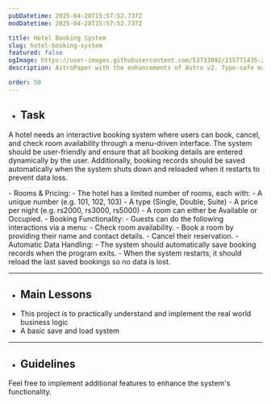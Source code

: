 ```yaml
---
pubDatetime: 2025-04-28T15:57:52.737Z
modDatetime: 2025-04-28T15:57:52.737Z

title: Hotel Booking System
slug: hotel-booking-system
featured: false
ogImage: https://user-images.githubusercontent.com/53733092/215771435-25408246-2309-4f8b-a781-1f3d93bdf0ec.png
description: AstroPaper with the enhancements of Astro v2. Type-safe markdown contents, bug fixes and better dev experience etc.

order: 50
---
```



- ## Task

A hotel needs an interactive booking system where users can book, cancel, and check room availability through a menu-driven interface. 
The system should be user-friendly and ensure that all booking details are entered dynamically by the user. Additionally, booking records should be saved 
automatically when the system shuts down and reloaded when it restarts to prevent data loss.

<CollapsibleSection title="Instructions">
- Rooms & Pricing:
    - The hotel has a limited number of rooms, each with: 
        - A unique number (e.g. 101, 102, 103)
        - A type (Single, Double, Suite)
        - A price per night (e.g. rs2000, rs3000, rs5000)
    - A room can either be Available or Occupied.
- Booking Functionality:
    - Guests can do the following interactions via a menu:
        - Check room availability.
        - Book a room by providing their name and contact details.
        - Cancel their reservation.
- Automatic Data Handling:
    - The system should automatically save booking records when the program exits.
    - When the system restarts, it should reload the last saved bookings so no data is lost.
</CollapsibleSection>

---

- ## Main Lessons

<ul class="list-[circle]">
    <li>This project is to practically understand and implement the real world business logic</li>
    <li>A basic save and load system</li>
</ul>

---

- ## Guidelines

Feel free to implement additional features to enhance the system's functionality.